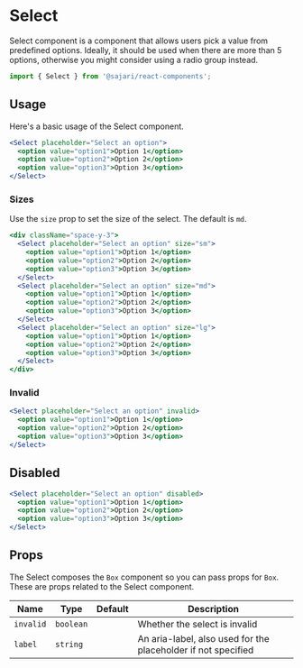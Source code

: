 
<SEO
  title="Select"
  description="Select component is a component that allows users pick a value from predefined options. Ideally, it should be used when there are more than 5 options, otherwise you might consider using a radio group instead."
/>

# Select

Select component is a component that allows users pick a value from predefined options. Ideally, it should be used when there are more than 5 options, otherwise you might consider using a radio group instead.

```js
import { Select } from '@sajari/react-components';
```

## Usage

Here's a basic usage of the Select component.

```jsx
<Select placeholder="Select an option">
  <option value="option1">Option 1</option>
  <option value="option2">Option 2</option>
  <option value="option3">Option 3</option>
</Select>
```

### Sizes

Use the `size` prop to set the size of the select. The default is `md`.

```jsx
<div className="space-y-3">
  <Select placeholder="Select an option" size="sm">
    <option value="option1">Option 1</option>
    <option value="option2">Option 2</option>
    <option value="option3">Option 3</option>
  </Select>
  <Select placeholder="Select an option" size="md">
    <option value="option1">Option 1</option>
    <option value="option2">Option 2</option>
    <option value="option3">Option 3</option>
  </Select>
  <Select placeholder="Select an option" size="lg">
    <option value="option1">Option 1</option>
    <option value="option2">Option 2</option>
    <option value="option3">Option 3</option>
  </Select>
</div>
```

### Invalid

```jsx
<Select placeholder="Select an option" invalid>
  <option value="option1">Option 1</option>
  <option value="option2">Option 2</option>
  <option value="option3">Option 3</option>
</Select>
```

## Disabled

```jsx
<Select placeholder="Select an option" disabled>
  <option value="option1">Option 1</option>
  <option value="option2">Option 2</option>
  <option value="option3">Option 3</option>
</Select>
```

## Props

The Select composes the `Box` component so you can pass props for
`Box`. These are props related to the Select component.

| Name      | Type      | Default | Description                                                   |
| --------- | --------- | ------- | ------------------------------------------------------------- |
| `invalid` | `boolean` |         | Whether the select is invalid                                 |
| `label`   | `string`  |         | An aria-label, also used for the placeholder if not specified |
